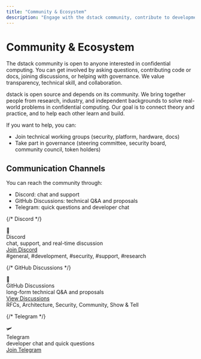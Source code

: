 ```yaml
---
title: "Community & Ecosystem"
description: "Engage with the dstack community, contribute to development, and access collaborative resources"
---
```


# Community & Ecosystem

The dstack community is open to anyone interested in confidential computing. You can get involved by asking questions, contributing code or docs, joining discussions, or helping with governance. We value transparency, technical skill, and collaboration.

dstack is open source and depends on its community. We bring together people from research, industry, and independent backgrounds to solve real-world problems in confidential computing. Our goal is to connect theory and practice, and to help each other learn and build.

If you want to help, you can:
- Join technical working groups (security, platform, hardware, docs)
- Take part in governance (steering committee, security board, community council, token holders)

## Communication Channels

You can reach the community through:
- Discord: chat and support
- GitHub Discussions: technical Q&A and proposals
- Telegram: quick questions and developer chat

<div className="my-6 grid grid-cols-1 md:grid-cols-3 gap-4">

  {/* Discord */}
  <div className="border rounded-lg p-4 flex flex-col items-center">
    <div className="text-3xl mb-2">💬</div>
    <div className="font-semibold mb-1">Discord</div>
    <div className="text-sm text-gray-600 mb-2 text-center">chat, support, and real-time discussion</div>
    <a href="https://discord.gg/phala" className="text-blue-600 hover:underline text-sm mb-1">Join Discord</a>
    <div className="text-xs text-gray-500 text-center">#general, #development, #security, #support, #research</div>
  </div>

  {/* GitHub Discussions */}
  <div className="border rounded-lg p-4 flex flex-col items-center">
    <div className="text-3xl mb-2">🐙</div>
    <div className="font-semibold mb-1">GitHub Discussions</div>
    <div className="text-sm text-gray-600 mb-2 text-center">long-form technical Q&A and proposals</div>
    <a href="https://github.com/Dstack-TEE/dstack/discussions" className="text-blue-600 hover:underline text-sm mb-1">View Discussions</a>
    <div className="text-xs text-gray-500 text-center">RFCs, Architecture, Security, Community, Show & Tell</div>
  </div>

  {/* Telegram */}
  <div className="border rounded-lg p-4 flex flex-col items-center">
    <div className="text-3xl mb-2">🛩️</div>
    <div className="font-semibold mb-1">Telegram</div>
    <div className="text-sm text-gray-600 mb-2 text-center">developer chat and quick questions</div>
    <a href="https://t.me/+lbE3J3NQ_H85YTFh" className="text-blue-600 hover:underline text-sm mb-1">Join Telegram</a>
  </div>

</div>

